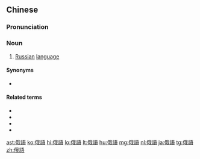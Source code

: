 {{also|俄语}}
==Chinese==
{{zh-forms|s=俄语}}

===Pronunciation===
{{zh-pron
|m=éyǔ
|c=ngo4 jyu5
|h=pfs=ngò-ngî
|mn=xm,tp:gô-gú/qz:ngô͘-gír/zz,kh:gô-gí
|w=3ngu nyy
|cat=n
}}

===Noun===
{{zh-noun}}

# [[Russian]] [[language]]

====Synonyms====
* {{zh-l|俄文}}

====Related terms====
* {{zh-l|俄羅斯}}
* {{zh-l|俄國}}
* {{zh-l|俄羅斯人}}
* {{zh-l|俄國人}}

{{zh-cat|Languages|Intermediate}}

[[ast:俄語]]
[[ko:俄語]]
[[hi:俄語]]
[[lo:俄語]]
[[lt:俄語]]
[[hu:俄語]]
[[mg:俄語]]
[[nl:俄語]]
[[ja:俄語]]
[[tg:俄語]]
[[zh:俄語]]